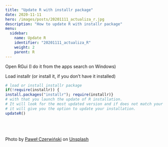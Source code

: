 ```yaml
---
title: "Update R with installr package"
date: 2020-11-11
hero: /images/posts/20201111_actualiza_r.jpg
description: "How to update R with installr package"
menu:
  sidebar:
    name: Update R
    identifier: "20201111_actualiza_R"
    weight: 2
    parent: R
---
```


Open RGui (I do it from the apps search on Windows)

Load installr (or install it, if you don't have it installed)

```r
# load or install installr package
if(!require(installr)) {
install.packages("installr"); require(installr)} 
# with that you launch the update of R installation.  
# It will look for the most updated version and if does not match your 
# it will give you the option to update your installation.
updateR() 
```



<br><br><br>
<span>Photo by <a href="https://unsplash.com/@pawel_czerwinski?utm_source=unsplash&amp;utm_medium=referral&amp;utm_content=creditCopyText">Paweł Czerwiński</a> on <a href="https://unsplash.com/?utm_source=unsplash&amp;utm_medium=referral&amp;utm_content=creditCopyText">Unsplash</a></span>

